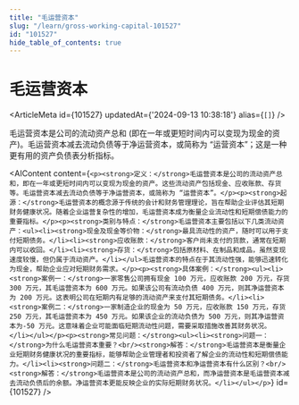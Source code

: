 ```yaml
---
title: "毛运营资本"
slug: "/learn/gross-working-capital-101527"
id: "101527"
hide_table_of_contents: true
---
```



# 毛运营资本

<ArticleMeta id={101527} updatedAt={'2024-09-13 10:38:18'} alias={`[]`} />
<div className='border-solid border-b border-t-0 my-4 border-[var(--ifm-color-gray-300)]' />

毛运营资本是公司的流动资产总和 (即在一年或更短时间内可以变现为现金的资产)。毛运营资本减去流动负债等于净运营资本，或简称为 “运营资本”；这是一种更有用的资产负债表分析指标。

<AIContent content={`<p><strong>定义：</strong>毛运营资本是公司的流动资产总和，即在一年或更短时间内可以变现为现金的资产。这些流动资产包括现金、应收账款、存货等。毛运营资本减去流动负债等于净运营资本，或简称为 “运营资本”。</p><p><strong>起源：</strong>毛运营资本的概念源于传统的会计和财务管理理论，旨在帮助企业评估其短期财务健康状况。随着企业运营复杂性的增加，毛运营资本成为衡量企业流动性和短期偿债能力的重要指标。</p><p><strong>类别与特点：</strong>毛运营资本主要包括以下几类流动资产：<ul><li><strong>现金及现金等价物：</strong>最具流动性的资产，随时可以用于支付短期债务。</li><li><strong>应收账款：</strong>客户尚未支付的货款，通常在短期内可以收回。</li><li><strong>存货：</strong>包括原材料、在制品和成品，虽然变现速度较慢，但仍属于流动资产。</li></ul>毛运营资本的特点在于其流动性强，能够迅速转化为现金，帮助企业应对短期财务需求。</p><p><strong>具体案例：</strong><ul><li><strong>案例一：</strong>一家零售公司拥有现金 100 万元，应收账款 200 万元，存货 300 万元，其毛运营资本为 600 万元。如果该公司有流动负债 400 万元，则其净运营资本为 200 万元。这表明公司在短期内有足够的流动资产来支付其短期债务。</li><li><strong>案例二：</strong>一家制造企业的现金为 50 万元，应收账款 150 万元，存货 250 万元，其毛运营资本为 450 万元。如果该企业的流动负债为 500 万元，则其净运营资本为-50 万元。这意味着企业可能面临短期流动性问题，需要采取措施改善其财务状况。</li></ul></p><p><strong>常见问题：</strong><ul><li><strong>问题一：</strong>为什么毛运营资本重要？<br/><strong>解答：</strong>毛运营资本是衡量企业短期财务健康状况的重要指标，能够帮助企业管理者和投资者了解企业的流动性和短期偿债能力。</li><li><strong>问题二：</strong>毛运营资本和净运营资本有什么区别？<br/><strong>解答：</strong>毛运营资本是公司的流动资产总和，而净运营资本是毛运营资本减去流动负债后的余额。净运营资本更能反映企业的实际短期财务状况。</li></ul></p>`} id={101527} />
